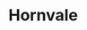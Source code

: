
# Hornvale
<ProjectDetails
  region="Westerlands"
  house="House Brax"
  type="Castle"
  status="Redo In Progress"
  warp="/warp hornvale"
  projectLead="lemonbear"
  dateStarted="2019-07-03T07:00:00+00:00"
  dateCompleted="undefined"
/>
